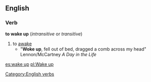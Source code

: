 ==English==
===Verb===
'''to wake up'''  (''intransitive'' or ''transitive'')
#to [[awake]]
#* "'''Woke up''', fell out of bed, dragged a comb across my head" Lennon/McCartney ''A Day in the Life''
[[Category:English verbs]]

[[es:wake up]]
[[pl:Wake up]]